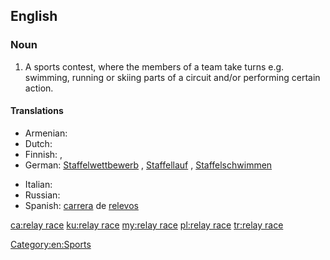 ==English==
{{wikipedia}}

===Noun===
{{en-noun}}

# A sports contest, where the members of a team take turns e.g. swimming, running or skiing parts of a circuit and/or performing certain action.

====Translations====
{{trans-top|sports contest}}
* Armenian: {{qualifier|running}} {{t|hy|փոխանցումավազք}}
* Dutch: {{t+|nl|estafette|f}}
* Finnish: {{t|fi|viestikilpailu}}, {{t+|fi|viesti}}
* German: [[Staffelwettbewerb]] {{g|m}} {{qualifier|general}}, [[Staffellauf]] {{g|m}} {{qualifier|running}}, [[Staffelschwimmen]] {{g|n}} {{qualifier|swimming}}
{{trans-mid}}
* Italian: {{t|it|staffetta|f}}
* Russian: {{t+|ru|эстафе́та|f}}
* Spanish: [[carrera#Spanish|carrera]] de [[relevo]]s
{{trans-bottom}}

[[Category:en:Sports]]

[[ca:relay race]]
[[ku:relay race]]
[[my:relay race]]
[[pl:relay race]]
[[tr:relay race]]